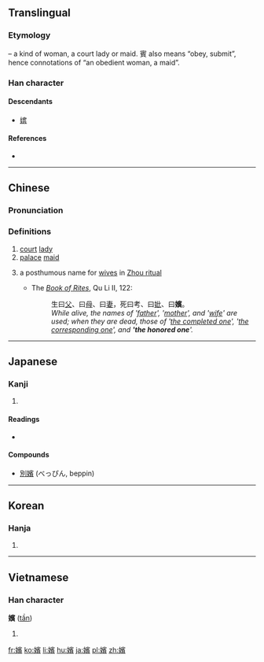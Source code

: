 {{also|嫔}}
==Translingual==

===Etymology===
{{Han compound|女|t1=woman|賓|ls=psc|c1=s|c2=p}} – a kind of woman, a court lady or maid. 賓 also means “obey, submit”, hence connotations of “an obedient woman, a maid”.

===Han character===
{{Han char|rn=38|rad=女|as=14|sn=17|four=4348<sub>6</sub>|canj=女十一金 (VJMC)|ids=⿰[[女]][[賓]]}}

====Descendants====
* [[嫔]]

====References====
* {{Han ref|kx=0272.370|dkj=06819|dj=0541.020|hdz=21087.190|uh=5B2A|ud=23338|bh=C0A7|bd=49319}}

----

==Chinese==
{{zh-forms|s=嫔}}

===Pronunciation===
{{zh-pron
|m=pín
|c=ban3,pan4
|mc=y
|oc=y
|ma=
|cat=n
}}

===Definitions===
# [[court]] [[lady]]
# [[palace]] [[maid]]
# {{context|archaic|lang=mul}} a posthumous name for [[wife|wives]] in [[w:ancestor veneration in China|Zhou ritual]]
#* The ''[[w:Book of Rites|Book of Rites]]'', Qu Li II, 122:
#*: 生曰[[父]]、曰[[母]]、曰[[妻]]，死曰考、曰[[妣]]、曰'''嬪'''。
#*: ''While alive, the names of '[[父|father]]', '[[母|mother]]', and '[[妻|wife]]' are used; when they are dead, those of '[[考|the completed one]]', '[[妣|the corresponding one]]', and ''''the honored one''''.''

----

==Japanese==

===Kanji===
{{ja-kanji|grade=|rs=女14}}

# {{defn|lang=ja|sort=女14}}

====Readings====
* {{ja-readings|on=[[ひん]] (hin)|kun=[[ひめ]] (hime)}}

====Compounds====
* [[別嬪]] (べっぴん, beppin)

----

==Korean==

===Hanja===
{{ko-hanja|hangeul=빈|rv=bin|mr=pin}}

# {{defn|lang=ko|sort=女14}}

----

==Vietnamese==

===Han character===
'''嬪''' ([[tần]])

# {{defn|lang=vi}}

[[fr:嬪]]
[[ko:嬪]]
[[li:嬪]]
[[hu:嬪]]
[[ja:嬪]]
[[pl:嬪]]
[[zh:嬪]]